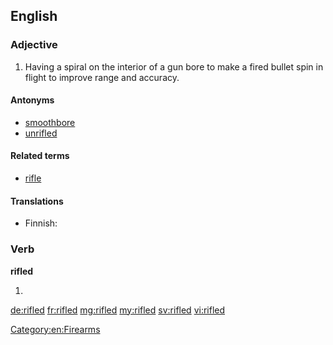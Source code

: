 ==English==

===Adjective===
{{en-adj|-}}

# {{context|firearms}} Having a spiral on the interior of a gun bore to make a fired bullet spin in flight to improve range and accuracy.

====Antonyms====
* [[smoothbore]]
* [[unrifled]]

====Related terms====
* [[rifle]]

====Translations====
{{trans-top|having a spiral groove on the inside of a gun barrel}}
* Finnish: {{t-|fi|rihlattu}}
{{trans-mid}}
{{trans-bottom}}

===Verb===
'''rifled'''

# {{past of|rifle}}

[[Category:en:Firearms]]

[[de:rifled]]
[[fr:rifled]]
[[mg:rifled]]
[[my:rifled]]
[[sv:rifled]]
[[vi:rifled]]